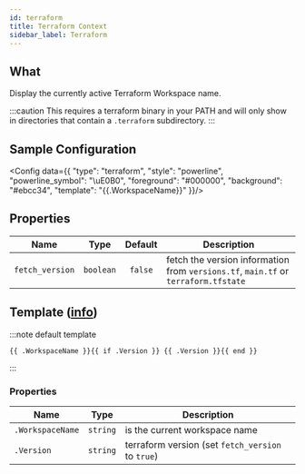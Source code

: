```yaml
---
id: terraform
title: Terraform Context
sidebar_label: Terraform
---
```


## What

Display the currently active Terraform Workspace name.

:::caution
This requires a terraform binary in your PATH and will only show in directories that contain a `.terraform` subdirectory.
:::

## Sample Configuration


<Config data={{
  "type": "terraform",
  "style": "powerline",
  "powerline_symbol": "\uE0B0",
  "foreground": "#000000",
  "background": "#ebcc34",
  "template": "{{.WorkspaceName}}"
}}/>

## Properties

| Name            | Type      | Default | Description                                                                        |
| --------------- | :-------: | :-----: | ---------------------------------------------------------------------------------- |
| `fetch_version` | `boolean` | `false` | fetch the version information from `versions.tf`, `main.tf` or `terraform.tfstate` |

## Template ([info][templates])

:::note default template

```template
{{ .WorkspaceName }}{{ if .Version }} {{ .Version }}{{ end }}
```

:::

### Properties

| Name             | Type     | Description                                       |
| ---------------- | -------- | ------------------------------------------------- |
| `.WorkspaceName` | `string` | is the current workspace name                     |
| `.Version`       | `string` | terraform version (set `fetch_version` to `true`) |

[templates]: /docs/configuration/templates
